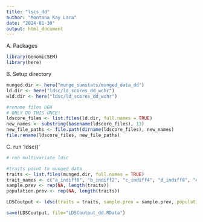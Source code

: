 ```yaml
---
title: "lscs_dd"
author: "Montana Kay Lara"
date: "2024-01-30"
output: html_document
---
```


A. Packages
```r
library(GenomicSEM)
library(here)
```

B. Setup directory
```r
munged.dir <- here("munge_sumstats/munged_data_dd")
ld.dir <- here("ldsc/ld_scores_dd_wchr")
wld.dir <- here("ldsc/ld_scores_dd_wchr")
```

```r
#rename files UGH
# ONLY DO THIS ONCE!
ldscore_files <- list.files(ld.dir, full.names = TRUE)
new_names <- substring(basename(ldscore_files), 13)
new_file_paths <- file.path(dirname(ldscore_files), new_names)
file.rename(ldscore_files, new_file_paths)
```

C. run 'ldsc()'
```r
# run multivariate ldsc

#traits point to munged data
traits <- list.files(munged.dir, full.names = TRUE)
trait_names <- c("a_indiff0", "b_indiff2", "c_indiff4", "d_indiff8", "e_indiff16", "f_indiff24")
sample.prev <- rep(NA, length(traits))
population.prev <- rep(NA, length(traits))

LDSCoutput <- ldsc(traits = traits, sample.prev = sample.prev, population.prev = population.prev, ld = ld.dir, wld = wld.dir, trait.names = trait_names, chr = 20)

save(LDSCoutput, file="LDSCoutput_dd.RData")
```